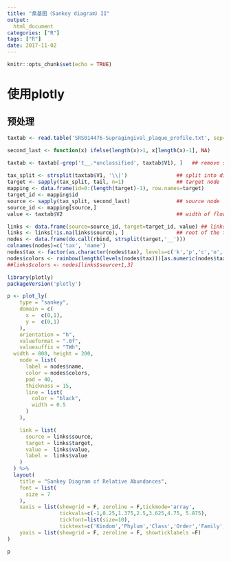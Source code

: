 ```yaml
---
title: "桑基图（Sankey diagram）II"
output:
  html_document
categories: ["R"]
tags: ["R"]
date: 2017-11-02
---
```


```r
knitr::opts_chunk$set(echo = TRUE)
```

# 使用plotly
## 预处理
```r
taxtab <- read.table('SRS014476-Supragingival_plaque_profile.txt', sep='\t', stringsAsFactors=FALSE)

second_last <- function(x) ifelse(length(x)>1, x[length(x)-1], NA)

taxtab <- taxtab[-grep('t__.*unclassified', taxtab$V1), ]   ## remove strain level
 
tax_split <- strsplit(taxtab$V1, '\\|')                ## split into different taxonomy levels
target <- sapply(tax_split, tail, n=1)                 ## target node
mapping <- data.frame(id=0:(length(target)-1), row.names=target)
target_id <- mapping$id
source <- sapply(tax_split, second_last)               ## source node
source_id <- mapping[source,]
value <- taxtab$V2                                     ## width of flow

links <- data.frame(source=source_id, target=target_id, value) ## links
links <- links[!is.na(links$source), ]                 ## root of the tree has no parent (source)
nodes <- data.frame(do.call(rbind, strsplit(target,'__')))
colnames(nodes)=c('tax', 'name')
nodes$tax <- factor(as.character(nodes$tax), levels=c('k','p','c','o','f','g','s'))
nodes$colors <- rainbow(length(levels(nodes$tax)))[as.numeric(nodes$tax)]
##links$colors <- nodes[links$source+1,3]
```

```r
library(plotly)
packageVersion('plotly')

p <- plot_ly(
    type = "sankey",
    domain = c(
      x =  c(0,1),
      y =  c(0,1)
    ),
    orientation = "h",
    valueformat = ".0f",
    valuesuffix = "TWh",
  width = 800, height = 200,
    node = list(
      label = nodes$name,
      color = nodes$colors,
      pad = 40,
      thickness = 15,
      line = list(
        color = "black",
        width = 0.5
      )
    ),

    link = list(
      source = links$source,
      target = links$target,
      value =  links$value,
      label =  links$value
    )
  ) %>% 
  layout(
    title = "Sankey Diagram of Relative Abundances",
    font = list(
      size = 7
    ),
    xaxis = list(showgrid = F, zeroline = F,tickmode='array',
                 tickvals=c(-1,0.25,1.375,2.5,3.625,4.75, 5.875),
                 tickfont=list(size=10),
                 ticktext=c('Kindom','Phylum','Class','Order','Family','Genus','Species')),
    yaxis = list(showgrid = F, zeroline = F, showticklabels =F)
)

p
```